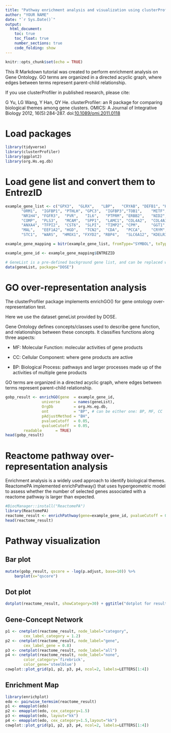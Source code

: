 ```yaml
---
title: "Pathway enrichment analysis and visualization using clusterProfiler"
author: "YOUR NAME"
date: "`r Sys.Date()`"
output: 
  html_document:
    toc: true
    toc_float: true
    number_sections: true
    code_folding: show
---
```


```r
knitr::opts_chunk$set(echo = TRUE)
```


This R Markdown tutorial was created to perform enrichment analysis on Gene Ontology. GO terms are organized in a directed acyclic graph, where edges between terms represent parent-child relationship.

If you use clusterProfiler in published research, please cite:

G Yu, LG Wang, Y Han, QY He. clusterProfiler: an R package for comparing biological themes among gene clusters. OMICS: A Journal of Integrative Biology 2012, 16(5):284-287. doi:[10.1089/omi.2011.0118](http://dx.doi.org/10.1089/omi.2011.0118)



# Load packages

```r
library(tidyverse)
library(clusterProfiler)
library(ggplot2)
library(org.Hs.eg.db)
```

# Load gene list and convert them to EntrezID

```r

example_gene_list <- c("GPX3",  "GLRX",   "LBP",   "CRYAB", "DEFB1", "HCLS1",   "SOD2",   "HSPA2",
       "ORM1",  "IGFBP1", "PTHLH", "GPC3",  "IGFBP3","TOB1",    "MITF",   "NDRG1",
       "NR1H4", "FGFR3",  "PVR",   "IL6",   "PTPRM", "ERBB2",   "NID2",   "LAMB1",
       "COMP",  "PLS3",   "MCAM",  "SPP1",  "LAMC1", "COL4A2",  "COL4A1", "MYOC",
       "ANXA4", "TFPI2",  "CST6",  "SLPI",  "TIMP2", "CPM",     "GGT1",   "NNMT",
       "MAL",   "EEF1A2", "HGD",   "TCN2",  "CDA",   "PCCA",    "CRYM",   "PDXK",
       "STC1",  "WARS",  "HMOX1", "FXYD2", "RBP4",   "SLC6A12", "KDELR3", "ITM2B")

example_gene_mapping = bitr(example_gene_list, fromType="SYMBOL", toType="ENTREZID", OrgDb="org.Hs.eg.db")

example_gene_id <- example_gene_mapping$ENTREZID

# GeneList is a pre-defined background gene list, and can be replaced with all genes in your datasets
data(geneList, package="DOSE")

```

# GO over-representation analysis

The clusterProfiler package implements enrichGO() for gene ontology over-representation test.

Here we use the dataset geneList provided by DOSE.

Gene Ontology defines concepts/classes used to describe gene function, and relationships between these concepts. It classifies functions along three aspects:

- MF: Molecular Function: molecular activities of gene products

- CC: Cellular Component: where gene products are active

- BP: Biological Process: pathways and larger processes made up of the activities of multiple gene products

GO terms are organized in a directed acyclic graph, where edges between terms represent parent-child relationship.


```r
gobp_result <- enrichGO(gene  = example_gene_id,
                universe      = names(geneList),
                OrgDb         = org.Hs.eg.db,
                ont           = "BP", # can be either one: BP, MF, CC
                pAdjustMethod = "BH",
                pvalueCutoff  = 0.05,
                qvalueCutoff  = 0.05,
        readable      = TRUE)
head(gobp_result)
```

# Reactome pathway over-representation analysis

Enrichment analysis is a widely used approach to identify biological themes. ReactomePA implemented enrichPathway() that uses hypergeometric model to assess whether the number of selected genes associated with a reactome pathway is larger than expected.



```r
#BiocManager::install("ReactomePA")
library(ReactomePA)
reactome_result <- enrichPathway(gene=example_gene_id, pvalueCutoff = 0.05, readable=TRUE)
head(reactome_result)

```
# Pathway visualization

## Bar plot

```r
mutate(gobp_result, qscore = -log(p.adjust, base=10)) %>% 
    barplot(x="qscore")

```


## Dot plot

```r

dotplot(reactome_result, showCategory=30) + ggtitle("dotplot for result")
```
## Gene-Concept Network

```r
p1 <- cnetplot(reactome_result, node_label="category", 
        cex_label_category = 1.2) 
p2 <- cnetplot(reactome_result, node_label="gene", 
        cex_label_gene = 0.8) 
p3 <- cnetplot(reactome_result, node_label="all") 
p4 <- cnetplot(reactome_result, node_label="none", 
        color_category='firebrick', 
        color_gene='steelblue') 
cowplot::plot_grid(p1, p2, p3, p4, ncol=2, labels=LETTERS[1:4])
```

## Enrichment Map

```r
library(enrichplot)
edo <- pairwise_termsim(reactome_result)
p1 <- emapplot(edo)
p2 <- emapplot(edo, cex_category=1.5)
p3 <- emapplot(edo, layout="kk")
p4 <- emapplot(edo, cex_category=1.5,layout="kk") 
cowplot::plot_grid(p1, p2, p3, p4, ncol=2, labels=LETTERS[1:4])
```


```r

```


```r

```


```r

```



